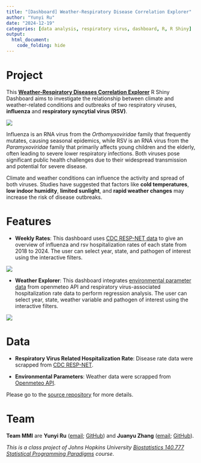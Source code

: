 ```yaml
---
title: "[Dashboard] Weather-Respiratory Disease Correlation Explorer"
author: "Yunyi Ru"
date: "2024-12-19"
categories: [data analysis, respiratory virus, dashboard, R, R Shiny]
output:
  html_document:
    code_folding: hide
---
```


# Project

This [**Weather-Respiratory Diseases Correlation Explorer**](https://yunyiru.shinyapps.io/RESPweather_dashboard/) R Shiny Dashboard aims to investigate the relationship between climate and weather-related conditions and outbreaks of two respiratory viruses, **influenza** and **respiratory syncytial virus (RSV)**.

![](photo/shiny1.PNG)

Influenza is an RNA virus from the *Orthomyxoviridae* family that frequently mutates, causing seasonal epidemics, while RSV is an RNA virus from the *Paramyxoviridae* family that primarily affects young children and the elderly, often leading to severe lower respiratory infections. Both viruses pose significant public health challenges due to their widespread transmission and potential for severe disease.

Climate and weather conditions can influence the activity and spread of both viruses. Studies have suggested that factors like **cold temperatures**, **low indoor humidity**, **limited sunlight**, and **rapid weather changes** may increase the risk of disease outbreaks.

# Features

- **Weekly Rates**: This dashboard uses [CDC RESP-NET data](https://data.cdc.gov/Public-Health-Surveillance/Rates-of-Laboratory-Confirmed-RSV-COVID-19-and-Flu/kvib-3txy/about_data) to give an overview of influenza and rsv hospitalization rates of each state from 2018 to 2024. The user can select year, state, and pathogen of interest using the interactive filters. 

![](photo/shiny2.PNG)

- **Weather Explorer**: This dashboard integrates [environmental parameter data](https://open-meteo.com/) from openmeteo API and respiratory virus-associated hospitalization rate data to perform regression analysis. The user can select year, state, weather variable and pathogen of interest using the interactive filters. 

![](photo/shiny3.PNG)

# Data

- **Respiratory Virus Related Hospitalization Rate**: Disease rate data were scrapped from  [CDC RESP-NET](https://data.cdc.gov/Public-Health-Surveillance/Rates-of-Laboratory-Confirmed-RSV-COVID-19-and-Flu/kvib-3txy/about_data).

- **Environmental Parameters**: Weather data were scrapped from [Openmeteo API](https://open-meteo.com/).

::: callout-note
Please go to the [source repository](https://github.com/jhu-statprogramming-fall-2024/project4-team-mmi) for more details.
:::

# Team

**Team MMI** are **Yunyi Ru** ([email](mailto:yru3@jh.edu); [GitHub](https://github.com/yunyi-ru)) and **Juanyu Zhang** ([email](mailto:jzhan398@jh.edu); [GitHub](https://github.com/JuYZhang)). 

*This is a class project of Johns Hopkins University [Biostatistics 140.777 Statistical Programming Paradigms](https://www.stephaniehicks.com/jhustatprogramming2024/) course*.

